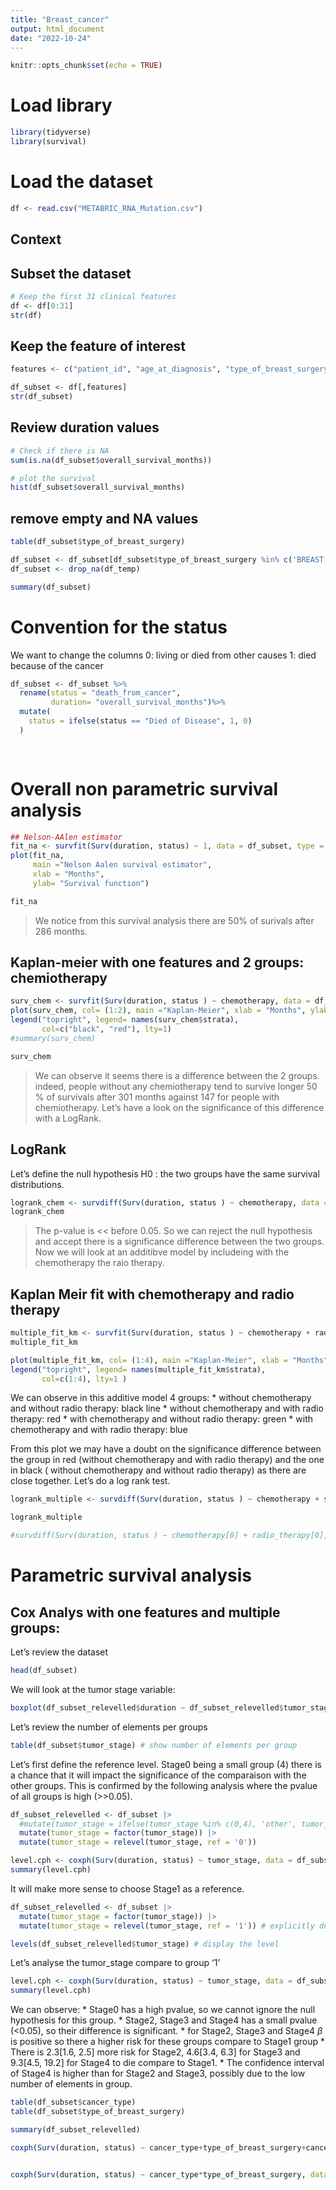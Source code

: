 ---
title: "Breast_cancer"
output: html_document
date: "2022-10-24"
---

```{r setup, include=FALSE}
knitr::opts_chunk$set(echo = TRUE)
```

# Load library
```{r}
library(tidyverse)
library(survival)
```

# Load the dataset
```{r}
df <- read.csv("METABRIC_RNA_Mutation.csv")
```
## Context 



## Subset the dataset
```{r}
# Keep the first 31 clinical features
df <- df[0:31]
str(df)
```
## Keep the feature of interest

```{r}
features <- c("patient_id", "age_at_diagnosis", "type_of_breast_surgery", "cancer_type", "chemotherapy", "neoplasm_histologic_grade", "hormone_therapy", "inferred_menopausal_state", "primary_tumor_laterality", "overall_survival_months", "radio_therapy", "tumor_size" , "tumor_stage", "death_from_cancer" )
```

```{r}
df_subset <- df[,features]
str(df_subset)
```
## Review duration values

```{r}
# Check if there is NA
sum(is.na(df_subset$overall_survival_months))

# plot the survival
hist(df_subset$overall_survival_months)
```


## remove empty and NA values

```{r}
table(df_subset$type_of_breast_surgery)

df_subset <- df_subset[df_subset$type_of_breast_surgery %in% c('BREAST CONSERVING','MASTECTOMY'),]
df_subset <- drop_na(df_temp)

```


```{r}
summary(df_subset)
```

# Convention for the status

We want to change the columns
0: living or died from other causes
1: died because of the cancer

```{r}
df_subset <- df_subset %>%
  rename(status = "death_from_cancer",
         duration= "overall_survival_months")%>%
  mutate(
    status = ifelse(status == "Died of Disease", 1, 0)
  )
  
  
```

# Overall non parametric survival analysis

```{r}
## Nelson-AAlen estimator
fit_na <- survfit(Surv(duration, status) ~ 1, data = df_subset, type = "fh")
plot(fit_na, 
     main ="Nelson Aalen survival estimator",
     xlab = "Months",
     ylab= "Survival function")
```

```{r}
fit_na
```

> We notice from this survival analysis there are 50% of surivals after 286 months.




## Kaplan-meier with one features and 2 groups: chemiotherapy

```{r}
surv_chem <- survfit(Surv(duration, status ) ~ chemotherapy, data = df_subset)
plot(surv_chem, col= (1:2), main ="Kaplan-Meier", xlab = "Months", ylab = "Survival function")
legend("topright", legend= names(surv_chem$strata),
       col=c("black", "red"), lty=1)
#summary(surv_chem)
```

```{r}
surv_chem
```
> We can observe it seems there is a difference between the 2 groups. indeed, people without any chemiotherapy tend to survive longer  50 % of survivals after 301 months against 147 for people with chemiotherapy.
Let's have a look on the significance of this difference with a LogRank.

## LogRank

Let's define the null hypothesis H0 : the two groups have the same survival distributions.

```{r}
logrank_chem <- survdiff(Surv(duration, status ) ~ chemotherapy, data = df_subset)
logrank_chem
```

> The p-value is << before 0.05. So we can reject the null hypothesis and accept there is a significance difference between the two groups.
Now we will look at an additibve model by includeing with the chemotherapy the raio therapy.


## Kaplan Meir fit with chemotherapy and radio therapy

```{r}
multiple_fit_km <- survfit(Surv(duration, status ) ~ chemotherapy + radio_therapy, data = df_subset)
multiple_fit_km
```

```{r}
plot(multiple_fit_km, col= (1:4), main ="Kaplan-Meier", xlab = "Months", ylab = "Survival functions")
legend("topright", legend= names(multiple_fit_km$strata),
       col=c(1:4), lty=1 )
```
We can observe in this additive model 4 groups:
*   without chemotherapy and without radio therapy: black line
*   without chemotherapy and with radio therapy: red
*   with chemotherapy and without radio therapy: green
*   with chemotherapy and with radio therapy: blue


From this plot we may have a doubt on the significance difference between the group in red (without chemotherapy and with radio therapy) and the one in black ( without chemotherapy and without radio therapy) as there are close together.
Let's do a log rank test.

```{r}
logrank_multiple <- survdiff(Surv(duration, status ) ~ chemotherapy + strata(radio_therapy), data = df_subset)
```

```{r}
logrank_multiple
```

```{r}
#survdiff(Surv(duration, status ) ~ chemotherapy[0] + radio_therapy[0], data = df_subset)
```

# Parametric survival analysis

## Cox Analys with one features and multiple groups: 

Let's review the dataset
```{r}
head(df_subset)
```
We will look at the tumor stage variable:

```{r}
boxplot(df_subset_relevelled$duration ~ df_subset_relevelled$tumor_stage,xlab='Tumor Stage', ylab='Survival time (months)', main='Survival by Tumor Stage')
```

Let's review the number of elements per groups
```{r}
table(df_subset$tumor_stage) # show number of elements per group
```
Let's first define the reference level.
Stage0 being a small group (4) there is a chance that it will impact the significance of the comparaison with the other groups.
This is confirmed by the following analysis where the pvalue of all groups is high (>>0.05).

```{r}
df_subset_relevelled <- df_subset |> 
  #mutate(tumor_stage = ifelse(tumor_stage %in% c(0,4), 'other', tumor_stage)) |> 
  mutate(tumor_stage = factor(tumor_stage)) |>
  mutate(tumor_stage = relevel(tumor_stage, ref = '0'))

level.cph <- coxph(Surv(duration, status) ~ tumor_stage, data = df_subset_relevelled)
summary(level.cph)
```

It will make more sense to choose Stage1 as a reference.


```{r}
df_subset_relevelled <- df_subset |> 
  mutate(tumor_stage = factor(tumor_stage)) |>
  mutate(tumor_stage = relevel(tumor_stage, ref = '1')) # explicitly define stage1 as the reference

levels(df_subset_relevelled$tumor_stage) # display the level
```
Let's analyse the tumor_stage compare to group '1'

```{r}
level.cph <- coxph(Surv(duration, status) ~ tumor_stage, data = df_subset_relevelled)
summary(level.cph)
```
We can observe:
  * Stage0 has a high pvalue, so we cannot ignore the null hypothesis for this group.
  * Stage2, Stage3 and Stage4 has a small pvalue (<0.05), so their difference is significant.
  * for Stage2, Stage3 and Stage4 $\beta$ is positive so there a higher risk for these groups compare to Stage1 group
  * There is 2.3[1.6, 2.5] more risk for Stage2, 4.6[3.4, 6.3] for Stage3 and 9.3[4.5, 19.2] for Stage4 to die compare to Stage1.
  * The confidence interval of Stage4 is higher than for Stage2 and Stage3, possibly due to the low number of elements in group.

```{r}
table(df_subset$cancer_type)
table(df_subset$type_of_breast_surgery)
```
```{r}
summary(df_subset_relevelled)
```


```{r}
coxph(Surv(duration, status) ~ cancer_type+type_of_breast_surgery+cancer_type:type_of_breast_surgery, data = df_subset) |> summary()


coxph(Surv(duration, status) ~ cancer_type*type_of_breast_surgery, data = df_subset) |> summary()
```

